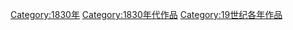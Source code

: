 [[Category:1830年|Category:1830年]]
[[Category:1830年代作品|Category:1830年代作品]]
[[Category:19世纪各年作品|Category:19世纪各年作品]]